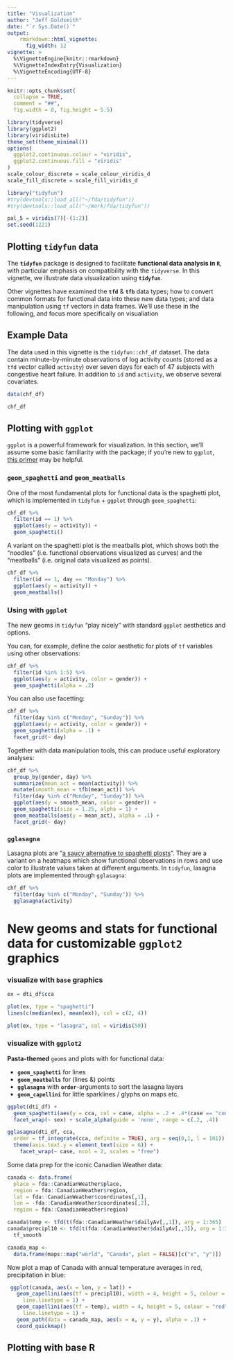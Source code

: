 ```yaml
---
title: "Visualization"
author: "Jeff Goldsmith"
date: "`r Sys.Date()`"
output: 
    rmarkdown::html_vignette:
      fig_width: 12
vignette: >
  %\VignetteEngine{knitr::rmarkdown}
  %\VignetteIndexEntry{Visualization}
  %\VignetteEncoding{UTF-8}
---
```


```r
knitr::opts_chunk$set(
  collapse = TRUE,
  comment = "##",
  fig.width = 8, fig.height = 5.5)

library(tidyverse)
library(ggplot2)
library(viridisLite)
theme_set(theme_minimal())
options(
  ggplot2.continuous.colour = "viridis",
  ggplot2.continuous.fill = "viridis"
)
scale_colour_discrete = scale_colour_viridis_d
scale_fill_discrete = scale_fill_viridis_d

library("tidyfun")
#try(devtools::load_all("~/fda/tidyfun"))
#try(devtools::load_all("~/Work/fda/tidyfun"))

pal_5 = viridis(7)[-(1:2)]
set.seed(1221)
```

## Plotting **`tidyfun`** data

The **`tidyfun`** package is designed to facilitate **functional data analysis in `R`**, with particular emphasis on compatibility with the `tidyverse`. In this vignette, we illustrate data visualization using **`tidyfun`**.

Other vignettes have examined the **`tfd`** & **`tfb`** data types; how to convert common formats for functional data into these new data types; and data manipulation using `tf` vectors in data frames. We'll use these in the following, and focus more specifically on visualiation


## Example Data

The data used in this vignette is the `tidyfun::chf_df` dataset. The data contain minute-by-minute observations of log activity counts (stored as a `tfd` vector called `activity`) over seven days for each of 47 subjects with congestive heart failure. In addition to `id` and `activity`, we observe several covariates. 

```r
data(chf_df)

chf_df
```


## Plotting with `ggplot`

`ggplot` is a powerful framework for visualization. In this section, we'll assume some basic familiarity with the package; if you're new to `ggplot`, [this primer](https://rpubs.com/hadley/ggplot-intro) may be helpful.

### `geom_spaghetti` and `geom_meatballs`

One of the most fundamental plots for functional data is the spaghetti plot, which is implemented in `tidyfun` + `ggplot` through `geom_spaghetti`:

```r
chf_df %>% 
  filter(id == 1) %>% 
  ggplot(aes(y = activity)) + 
  geom_spaghetti()
```

A variant on the spaghetti plot is the meatballs plot, which shows both the "noodles" (i.e. functional observations visualized as curves) and the "meatballs" (i.e. original data visualized as points). 

```r
chf_df %>% 
  filter(id == 1, day == "Monday") %>% 
  ggplot(aes(y = activity)) + 
  geom_meatballs()
```

### Using with `ggplot`

The new geoms in `tidyfun` "play nicely" with standard `ggplot` aesthetics and options. 

You can, for example, define the color aesthetic for plots of `tf` variables using other observations:

```r
chf_df %>% 
  filter(id %in% 1:5) %>% 
  ggplot(aes(y = activity, color = gender)) + 
  geom_spaghetti(alpha = .2)
```

You can also use facetting:

```r
chf_df %>% 
  filter(day %in% c("Monday", "Sunday")) %>% 
  ggplot(aes(y = activity, color = gender)) + 
  geom_spaghetti(alpha = .1) + 
  facet_grid(~ day)
```

Together with data manipulation tools, this can produce useful exploratory analyses:

```r
chf_df %>% 
  group_by(gender, day) %>% 
  summarize(mean_act = mean(activity)) %>% 
  mutate(smooth_mean = tfb(mean_act)) %>% 
  filter(day %in% c("Monday", "Sunday")) %>% 
  ggplot(aes(y = smooth_mean, color = gender)) + 
  geom_spaghetti(size = 1.25, alpha = 1) + 
  geom_meatballs(aes(y = mean_act), alpha = .1) + 
  facet_grid(~ day)
```

### `gglasagna`

Lasagna plots are "[a saucy alternative to spaghetti plosts](https://www.ncbi.nlm.nih.gov/pmc/articles/PMC2937254/)". They are a variant on a heatmaps which show functional observations in rows and use color to illustrate values taken at different arguments. In `tidyfun`, lasagna plots are implemented through `gglasagna`:

```r
chf_df %>% 
  filter(day %in% c("Monday", "Sunday")) %>% 
  gglasagna(activity)
```





# New geoms and stats for functional data for customizable `ggplot2` graphics

### visualize with `base` graphics




```r
ex = dti_df$cca

plot(ex, type = "spaghetti")
lines(c(median(ex), mean(ex)), col = c(2, 4))

plot(ex, type = "lasagna", col = viridis(50))
```

### visualize with `ggplot2`

**Pasta-themed** `geom`s and plots with for functional data:

- **`geom_spaghetti`** for lines
- **`geom_meatballs`**  for (lines &) points
- **`gglasagna`** with **`order`**-arguments to sort the lasagna layers
- **`geom_capellini`** for little sparklines / glyphs on maps etc.

```r
ggplot(dti_df) + 
  geom_spaghetti(aes(y = cca, col = case, alpha = .2 + .4*(case == "control"))) +
  facet_wrap(~ sex) + scale_alpha(guide = 'none', range = c(.2, .4))
```

```r
gglasagna(dti_df, cca, 
  order = tf_integrate(cca, definite = TRUE), arg = seq(0,1, l = 101)) + 
  theme(axis.text.y = element_text(size = 6)) + 
    facet_wrap(~ case, ncol = 2, scales = "free")
```

Some data prep for the iconic Canadian Weather data:
```r
canada <- data.frame(
  place = fda::CanadianWeather$place, 
  region = fda::CanadianWeather$region, 
  lat = fda::CanadianWeather$coordinates[,1], 
  lon = -fda::CanadianWeather$coordinates[,2], 
  region = fda::CanadianWeather$region)

canada$temp <- tfd(t(fda::CanadianWeather$dailyAv[,,1]), arg = 1:365)
canada$precipl10 <- tfd(t(fda::CanadianWeather$dailyAv[,,3]), arg = 1:365) %>%
  tf_smooth

canada_map <- 
  data.frame(maps::map("world", "Canada", plot = FALSE)[c("x", "y")]) 
```

Now plot a map of Canada with annual temperature averages in red, 
precipitation in blue: 
```r
 ggplot(canada, aes(x = lon, y = lat)) + 
   geom_capellini(aes(tf = precipl10), width = 4, height = 5, colour = "blue", 
     line.linetype = 1) +
   geom_capellini(aes(tf = temp), width = 4, height = 5, colour = "red",
     line.linetype = 1) +
   geom_path(data = canada_map, aes(x = x, y = y), alpha = .1) +
   coord_quickmap()
```





## Plotting with base R

